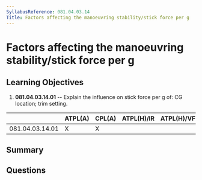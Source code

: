 ```yaml
---
SyllabusReference: 081.04.03.14
Title: Factors affecting the manoeuvring stability/stick force per g
---
```


# Factors affecting the manoeuvring stability/stick force per g

## Learning Objectives

1. **081.04.03.14.01** -- Explain the influence on stick force per g of: CG
   location; trim setting.

|                 | ATPL(A) | CPL(A) | ATPL(H)/IR | ATPL(H)/VFR | CPL(H) | IR  | CBIR(A) |
| --------------- | ------- | ------ | ---------- | ----------- | ------ | --- | ------- |
| 081.04.03.14.01 | X       | X      |            |             |        |     |         |

## Summary

## Questions
